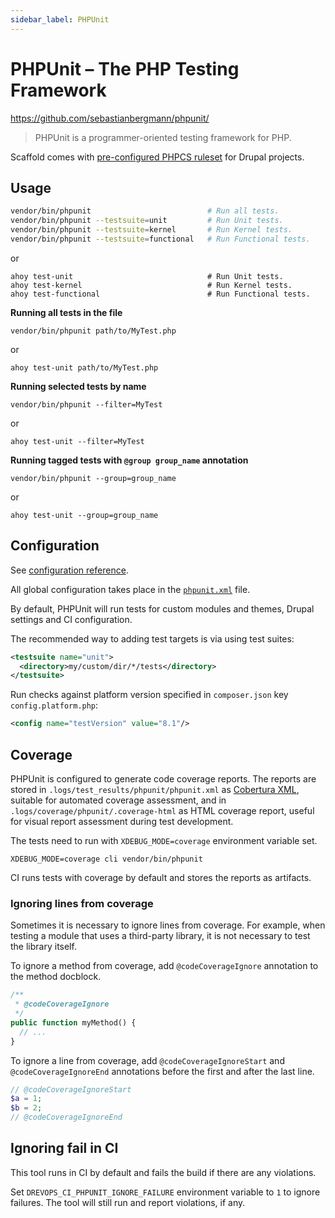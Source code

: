 ```yaml
---
sidebar_label: PHPUnit
---
```


# PHPUnit – The PHP Testing Framework

https://github.com/sebastianbergmann/phpunit/

> PHPUnit is a programmer-oriented testing framework for PHP.

Scaffold comes with [pre-configured PHPCS ruleset](https://github.com/drevops/scaffold/blob/develop/phpunit.xml) for Drupal projects.

## Usage

```bash
vendor/bin/phpunit                          # Run all tests.
vendor/bin/phpunit --testsuite=unit         # Run Unit tests.
vendor/bin/phpunit --testsuite=kernel       # Run Kernel tests.
vendor/bin/phpunit --testsuite=functional   # Run Functional tests.
```
or
```shell
ahoy test-unit                              # Run Unit tests.
ahoy test-kernel                            # Run Kernel tests.
ahoy test-functional                        # Run Functional tests.

```

**Running all tests in the file**

```shell
vendor/bin/phpunit path/to/MyTest.php
```
or
```shell
ahoy test-unit path/to/MyTest.php
```

**Running selected tests by name**

```shell
vendor/bin/phpunit --filter=MyTest
```
or
```shell
ahoy test-unit --filter=MyTest
```

**Running tagged tests with `@group group_name` annotation**

```shell
vendor/bin/phpunit --group=group_name
```
or
```shell
ahoy test-unit --group=group_name
```

## Configuration

See [configuration reference](https://docs.phpunit.de/en/10.4/configuration.html).

All global configuration takes place in the [`phpunit.xml`](https://github.com/drevops/scaffold/blob/develop/phpunit.xml) file.

By default, PHPUnit will run tests for custom modules and themes, Drupal
settings and CI configuration.

The recommended way to adding test targets is via using test suites:

```xml
<testsuite name="unit">
  <directory>my/custom/dir/*/tests</directory>
</testsuite>

```

Run checks against platform version specified in `composer.json` key `config.platform.php`:
```xml
<config name="testVersion" value="8.1"/>
```

## Coverage

PHPUnit is configured to generate code coverage reports. The reports are stored
in `.logs/test_results/phpunit/phpunit.xml`
as [Cobertura XML](https://cobertura.github.io/cobertura/), suitable for
automated coverage assessment, and in `.logs/coverage/phpunit/.coverage-html` as
HTML coverage report, useful for visual report assessment during test
development.

The tests need to run with `XDEBUG_MODE=coverage` environment variable set.

```shell
XDEBUG_MODE=coverage cli vendor/bin/phpunit
```

CI runs tests with coverage by default and stores the reports as artifacts.

### Ignoring lines from coverage

Sometimes it is necessary to ignore lines from coverage. For example, when
testing a module that uses a third-party library, it is not necessary to test
the library itself.

To ignore a method from coverage, add `@codeCoverageIgnore` annotation to the
method docblock.

```php
/**
 * @codeCoverageIgnore
 */
public function myMethod() {
  // ...
}
```

To ignore a line from coverage, add `@codeCoverageIgnoreStart` and
`@codeCoverageIgnoreEnd` annotations before the first and after the last line.

```php
// @codeCoverageIgnoreStart
$a = 1;
$b = 2;
// @codeCoverageIgnoreEnd
```

## Ignoring fail in CI

This tool runs in CI by default and fails the build if there are any violations.

Set `DREVOPS_CI_PHPUNIT_IGNORE_FAILURE` environment variable to `1` to ignore
failures. The tool will still run and report violations, if any.
